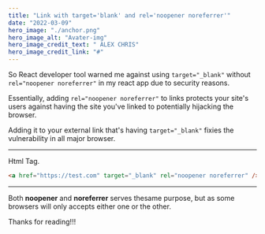 ```yaml
---
title: "Link with target='blank' and rel='noopener noreferrer'"
date: "2022-03-09"
hero_image: "./anchor.png"
hero_image_alt: "Avater-img"
hero_image_credit_text: " ALEX CHRIS"
hero_image_credit_link: "#"
---
```


So React developer tool warned me against using `target="_blank"` without `rel="noopener noreferrer"` 
in my react app due to security reasons.

Essentially, adding `rel="noopener noreferrer"` to links protects your site's users against having the site you've linked to potentially hijacking the browser.

Adding it to your external link that's having `target="_blank"` fixies the vulnerability in all major browser.

---

Html Tag.
<!-- Code Blocks -->
```html
<a href="https://test.com" target="_blank" rel="noopener noreferrer" />
```
---
Both **noopener** and **noreferrer** serves thesame purpose, but as some browsers
will only accepts either one or the other.

Thanks for reading!!!